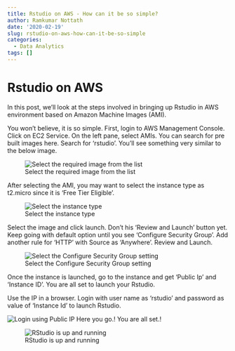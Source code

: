 ```yaml
---
title: Rstudio on AWS - How can it be so simple?
author: Ramkumar Nottath
date: '2020-02-19'
slug: rstudio-on-aws-how-can-it-be-so-simple
categories:
  - Data Analytics
tags: []
---
```


# Rstudio on AWS

In this post, we'll look at the steps involved in bringing up Rstudio in AWS environment based on Amazon Machine Images (AMI).

You won't believe, it is so simple. First, login to AWS Management Console. Click on EC2 Service. On the left pane, select AMIs. You can search for pre built images here. Search for 'rstudio'. You'll see something very similar to the below image.

![Select the required image from the list](ami.png)

After selecting the AMI, you may want to select the instance type as t2.micro since it is 'Free Tier Eligible'. 

![Select the instance type](t2micro.png)

Select the image and click launch. Don't his 'Review and Launch' button yet. Keep going with default option until you see 'Configure Security Group'. Add another rule for 'HTTP' with Source as 'Anywhere'. Review and Launch. 

![Select the Configure Security Group setting](csg.png)

Once the instance is launched, go to the instance and get 'Public Ip' and 'Instance ID'. You are all set to launch your Rstudio. 

Use the IP in a browser. Login with user name as 'rstudio' and password as value of 'Instance Id' to launch Rstudio. 

![Login using Public IP](login.png)
Here you go.! You are all set.!

![RStudio is up and running](rstudio.png)
